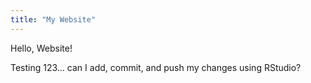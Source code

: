 ```yaml
---
title: "My Website"
---
```


Hello, Website!

Testing 123... can I add, commit, and push my changes using RStudio?
